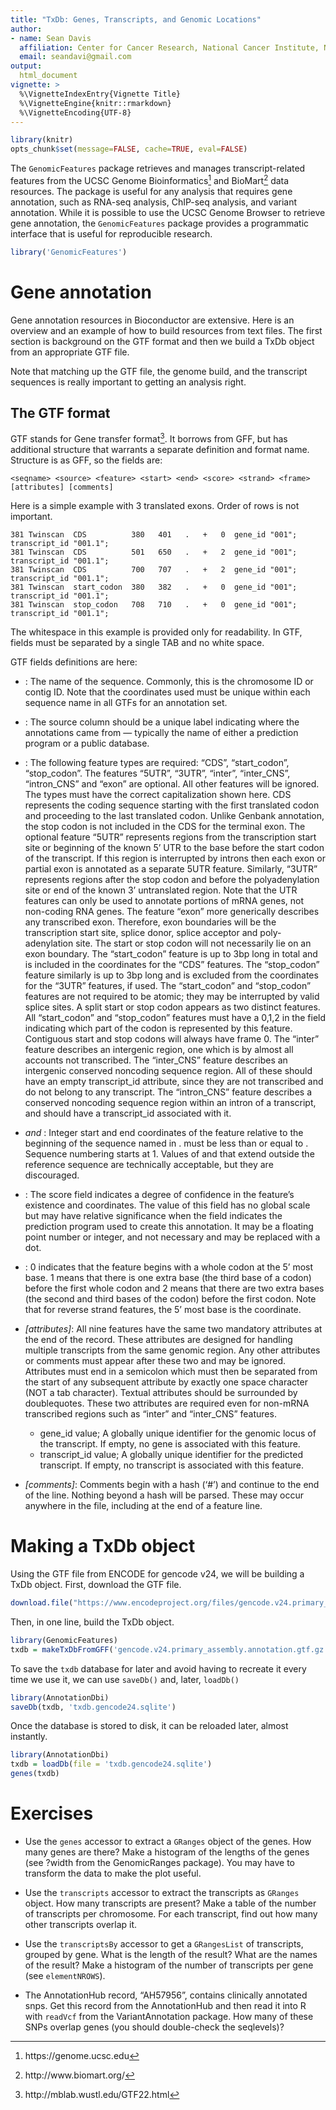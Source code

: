 ```yaml
---
title: "TxDb: Genes, Transcripts, and Genomic Locations"
author: 
- name: Sean Davis
  affiliation: Center for Cancer Research, National Cancer Institute, NIH
  email: seandavi@gmail.com
output: 
  html_document
vignette: >
  %\VignetteIndexEntry{Vignette Title}
  %\VignetteEngine{knitr::rmarkdown}
  %\VignetteEncoding{UTF-8}
---
```



```r
library(knitr)
opts_chunk$set(message=FALSE, cache=TRUE, eval=FALSE)
```



The `GenomicFeatures` package retrieves and manages transcript-related features from
the UCSC Genome Bioinformatics[^ucsc]
and BioMart[^biomart] data resources. The package is
useful for any analysis that requires gene annotation, such as RNA-seq analysis, ChIP-seq
analysis, and variant annotation. While it is possible to use the UCSC Genome Browser
to retrieve gene annotation, the `GenomicFeatures` package provides a programmatic
interface that is useful for reproducible research.  

[^ucsc]: https://genome.ucsc.edu
[^biomart]: http://www.biomart.org/

```r
library('GenomicFeatures')
```
                               
# Gene annotation

Gene annotation resources in Bioconductor are extensive. Here is an overview and an example of how to build
resources from text files. The first section is background on the GTF format and then we build a TxDb object
from an appropriate GTF file.

Note that matching up the GTF file, the genome build, and the transcript sequences is really important
to getting an analysis right.

## The GTF format

GTF stands for Gene transfer format[^gtf]. It borrows from GFF, but has additional structure that warrants a separate definition and format name. Structure is as GFF, so the fields are: 

```
<seqname> <source> <feature> <start> <end> <score> <strand> <frame> [attributes] [comments]
```

[^gtf]: http://mblab.wustl.edu/GTF22.html

Here is a simple example with 3 translated exons. Order of rows is not important.

```
381 Twinscan  CDS          380   401   .   +   0  gene_id "001"; transcript_id "001.1";
381 Twinscan  CDS          501   650   .   +   2  gene_id "001"; transcript_id "001.1";
381 Twinscan  CDS          700   707   .   +   2  gene_id "001"; transcript_id "001.1";
381 Twinscan  start_codon  380   382   .   +   0  gene_id "001"; transcript_id "001.1";
381 Twinscan  stop_codon   708   710   .   +   0  gene_id "001"; transcript_id "001.1";
```

The whitespace in this example is provided only for readability. In GTF, fields must be separated by a single TAB and no white space. 

GTF fields definitions are here:

- *<seqname>*: The name of the sequence. Commonly, this is the chromosome ID or contig ID. Note that the coordinates used must be unique within each sequence name in all GTFs for an annotation set.

- *<source>*: The source column should be a unique label indicating where the annotations came from --- typically the name of either a prediction program or a public database.

- *<feature>*: The following feature types are required: "CDS", "start_codon", "stop_codon". The features "5UTR", "3UTR", "inter", "inter_CNS", "intron_CNS" and "exon" are optional. All other features will be ignored. The types must have the correct capitalization shown here. CDS represents the coding sequence starting with the first translated codon and proceeding to the last translated codon. Unlike Genbank annotation, the stop codon is not included in the CDS for the terminal exon. The optional feature "5UTR" represents regions from the transcription start site or beginning of the known 5' UTR to the base before the start codon of the transcript. If this region is interrupted by introns then each exon or partial exon is annotated as a separate 5UTR feature. Similarly, "3UTR" represents regions after the stop codon and before the polyadenylation site or end of the known 3' untranslated region. Note that the UTR features can only be used to annotate portions of mRNA genes, not non-coding RNA genes. The feature "exon" more generically describes any transcribed exon. Therefore, exon boundaries will be the transcription start site, splice donor, splice acceptor and poly-adenylation site. The start or stop codon will not necessarily lie on an exon boundary. The "start_codon" feature is up to 3bp long in total and is included in the coordinates for the "CDS" features. The "stop_codon" feature similarly is up to 3bp long and is excluded from the coordinates for the "3UTR" features, if used. The "start_codon" and "stop_codon" features are not required to be atomic; they may be interrupted by valid splice sites. A split start or stop codon appears as two distinct features. All "start_codon" and "stop_codon" features must have a 0,1,2 in the <frame> field indicating which part of the codon is represented by this feature. Contiguous start and stop codons will always have frame 0. The "inter" feature describes an intergenic region, one which is by almost all accounts not transcribed. The "inter_CNS" feature describes an intergenic conserved noncoding sequence region. All of these should have an empty transcript_id attribute, since they are not transcribed and do not belong to any transcript. The "intron_CNS" feature describes a conserved noncoding sequence region within an intron of a transcript, and should have a transcript_id associated with it.

- *<start> and <end>*: Integer start and end coordinates of the feature relative to the beginning of the sequence named in <seqname>.  <start> must be less than or equal to <end>. Sequence numbering starts at 1. Values of <start> and <end> that extend outside the reference sequence are technically acceptable, but they are discouraged.

- *<score>*: The score field indicates a degree of confidence in the feature's existence and coordinates. The value of this field has no global scale but may have relative significance when the <source> field indicates the prediction program used to create this annotation. It may be a floating point number or integer, and not necessary and may be replaced with a dot.

- *<frame>*: 0 indicates that the feature begins with a whole codon at the 5' most base. 1 means that there is one extra base (the third base of a codon) before the first whole codon and 2 means that there are two extra bases (the second and third bases of the codon) before the first codon. Note that for reverse strand features, the 5' most base is the <end> coordinate.

- *[attributes]*: All nine features have the same two mandatory attributes at the end of the record. These attributes are designed for handling multiple transcripts from the same genomic region. Any other attributes or comments must appear after these two and may be ignored. Attributes must end in a semicolon which must then be separated from the start of any subsequent attribute by exactly one space character (NOT a tab character). Textual attributes should be surrounded by doublequotes. These two attributes are required even for non-mRNA transcribed regions such as "inter" and "inter_CNS" features.
    - gene_id value; A globally unique identifier for the genomic locus of the transcript. If empty, no gene is associated with this feature.
    - transcript_id value; A globally unique identifier for the predicted transcript. If empty, no transcript is associated with this feature.


- *[comments]*: Comments begin with a hash ('#') and continue to the end of the line. Nothing beyond a hash will be parsed. These may occur anywhere in the file, including at the end of a feature line.


# Making a TxDb object

Using the GTF file from ENCODE for gencode v24, we will be building a TxDb object. First, download the 
GTF file.

```r
download.file("https://www.encodeproject.org/files/gencode.v24.primary_assembly.annotation/@@download/gencode.v24.primary_assembly.annotation.gtf.gz", "gencode.v24.primary_assembly.annotation.gtf.gz")
```

Then, in one line, build the TxDb object.

```r
library(GenomicFeatures)
txdb = makeTxDbFromGFF('gencode.v24.primary_assembly.annotation.gtf.gz')
```

To save the `txdb` database for later and avoid having to recreate it 
every time we use it, we can use `saveDb()` and, later, `loadDb()`

```r
library(AnnotationDbi)
saveDb(txdb, 'txdb.gencode24.sqlite')
```

Once the database is stored to disk, it can be reloaded later, almost instantly.

```r
library(AnnotationDbi)
txdb = loadDb(file = 'txdb.gencode24.sqlite')
genes(txdb)
```

# Exercises

- Use the `genes` accessor to extract a `GRanges` object of the genes. How many genes are there? Make a histogram
of the lengths of the genes (see ?width from the GenomicRanges package). You may have to transform the data
to make the plot useful.

- Use the `transcripts` accessor to extract the transcripts as `GRanges` object. How many 
transcripts are present? Make a table of the number of transcripts per chromosome. For each
transcript, find out how many other transcripts overlap it. 

- Use the `transcriptsBy` accessor to get a `GRangesList` of transcripts, grouped by gene. 
What is the length of the result? What are the names of the result? Make a histogram of the
number of transcripts per gene (see `elementNROWS`).

- The AnnotationHub record, "AH57956", contains clinically annotated snps. Get this record
from the AnnotationHub and then read it into R with `readVcf` from the VariantAnnotation 
package. How many of these SNPs overlap genes (you should double-check the seqlevels)?


